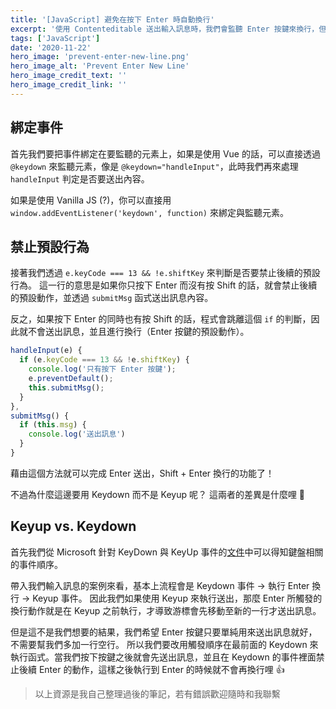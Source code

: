 ```yaml
---
title: '[JavaScript] 避免在按下 Enter 時自動換行'
excerpt: '使用 Contenteditable 送出輸入訊息時，我們會監聽 Enter 按鍵來換行，但是這個動作會觸發換行效果，導致送出的訊息多出一個空行，這個問題該怎麼解決呢？'
tags: ['JavaScript']
date: '2020-11-22'
hero_image: 'prevent-enter-new-line.png'
hero_image_alt: 'Prevent Enter New Line'
hero_image_credit_text: ''
hero_image_credit_link: ''
---
```


## 綁定事件

首先我們要把事件綁定在要監聽的元素上，如果是使用 Vue 的話，可以直接透過 `@keydown` 來監聽元素，像是 `@keydown="handleInput"`，此時我們再來處理 `handleInput` 判定是否要送出內容。

如果是使用 Vanilla JS (?)，你可以直接用 `window.addEventListener('keydown', function)` 來綁定與監聽元素。

## 禁止預設行為

接著我們透過 `e.keyCode === 13 && !e.shiftKey` 來判斷是否要禁止後續的預設行為。
這一行的意思是如果你只按下 Enter 而沒有按 Shift 的話，就會禁止後續的預設動作，並透過 `submitMsg` 函式送出訊息內容。

反之，如果按下 Enter 的同時也有按 Shift 的話，程式會跳離這個 `if` 的判斷，因此就不會送出訊息，並且進行換行（Enter 按鍵的預設動作）。

```javascript
handleInput(e) {
  if (e.keyCode === 13 && !e.shiftKey) {
    console.log('只有按下 Enter 按鍵');
    e.preventDefault();
    this.submitMsg();
  }
},
submitMsg() {
  if (this.msg) {
    console.log('送出訊息')
  }
}
```

藉由這個方法就可以完成 Enter 送出，Shift + Enter 換行的功能了！

不過為什麼這邊要用 Keydown 而不是 Keyup 呢？
這兩者的差異是什麼哩 🤔

## Keyup vs. Keydown

首先我們從 Microsoft 針對 KeyDown 與 KeyUp 事件的[文件](https://docs.microsoft.com/zh-tw/office/vba/language/reference/user-interface-help/keydown-keyup-events)中可以得知鍵盤相關的事件順序。

帶入我們輸入訊息的案例來看，基本上流程會是 Keydown 事件 → 執行 Enter 換行 → Keyup 事件。
因此我們如果使用 Keyup 來執行送出，那麼 Enter 所觸發的換行動作就是在 Keyup 之前執行，才導致游標會先移動至新的一行才送出訊息。

但是這不是我們想要的結果，我們希望 Enter 按鍵只要單純用來送出訊息就好，不需要幫我們多加一行空行。
所以我們要改用觸發順序在最前面的 Keydown 來執行函式。當我們按下按鍵之後就會先送出訊息，並且在 Keydown 的事件裡面禁止後續 Enter 的動作，這樣之後執行到 Enter 的時候就不會再換行哩 👍

> 以上資源是我自己整理過後的筆記，若有錯誤歡迎隨時和我聯繫
